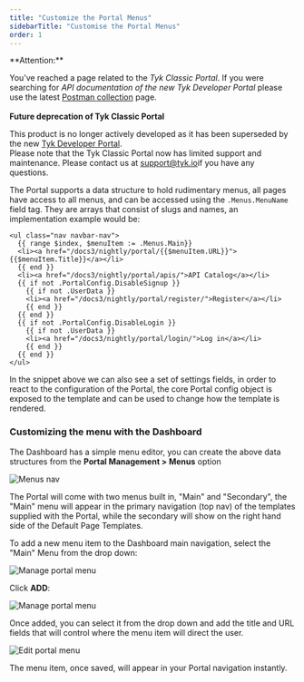 ```yaml
---
title: "Customize the Portal Menus"
sidebarTitle: "Customise the Portal Menus"
order: 1
---
```



<Warning>
**Attention:**

You’ve reached a page related to the *Tyk Classic Portal*. If you were searching for *API documentation of the new Tyk
Developer Portal* please use the latest
[Postman collection](/docs3/nightly/product-stack/tyk-enterprise-developer-portal/api-documentation/tyk-edp-api) page.
<br />
<br />
**Future deprecation of Tyk Classic Portal**

This product is no longer actively developed as it
has been superseded by the new [Tyk Developer Portal](/docs3/nightly/portal/overview/intro).
<br />
Please note that the Tyk Classic Portal now has limited support and maintenance. Please contact us at
[support@tyk.io](<mailto:support@tyk.io?subject=Tyk classic developer portal>)if you have any questions.
</Warning>


The Portal supports a data structure to hold rudimentary menus, all pages have access to all menus, and can be accessed using the `.Menus.MenuName` field tag. They are arrays that consist of slugs and names, an implementation example would be:

```{.copyWrapper}
<ul class="nav navbar-nav">
  {{ range $index, $menuItem := .Menus.Main}}
  <li><a href="/docs3/nightly/portal/{{$menuItem.URL}}">{{$menuItem.Title}}</a></li>
  {{ end }}
  <li><a href="/docs3/nightly/portal/apis/">API Catalog</a></li>
  {{ if not .PortalConfig.DisableSignup }}
    {{ if not .UserData }}
    <li><a href="/docs3/nightly/portal/register/">Register</a></li>
    {{ end }}
  {{ end }}
  {{ if not .PortalConfig.DisableLogin }}
    {{ if not .UserData }}
    <li><a href="/docs3/nightly/portal/login/">Log in</a></li>
    {{ end }}
  {{ end }}
</ul>
```

In the snippet above we can also see a set of settings fields, in order to react to the configuration of the Portal, the core Portal config object is exposed to the template and can be used to change how the template is rendered.

### Customizing the menu with the Dashboard

The Dashboard has a simple menu editor, you can create the above data structures from the **Portal Management > Menus** option

<img src="/img/dashboard/portal-management/portal_nav_menus_2.5.png" alt="Menus nav" />

The Portal will come with two menus built in, "Main" and "Secondary", the "Main" menu will appear in the primary navigation (top nav) of the templates supplied with the Portal, while the secondary will show on the right hand side of the Default Page Templates.

To add a new menu item to the Dashboard main navigation, select the "Main" Menu from the drop down:

<img src="/img/dashboard/portal-management/portal_menus_2.5.png" alt="Manage portal menu" />

Click **ADD**:

<img src="/img/dashboard/portal-management/add_portal_menu_2.5.png" alt="Manage portal menu" />

Once added, you can select it from the drop down and add the title and URL fields that will control where the menu item will direct the user.

<img src="/img/dashboard/portal-management/portal_menu_dropdown_2.5.png" alt="Edit portal menu" />

The menu item, once saved, will appear in your Portal navigation instantly.
